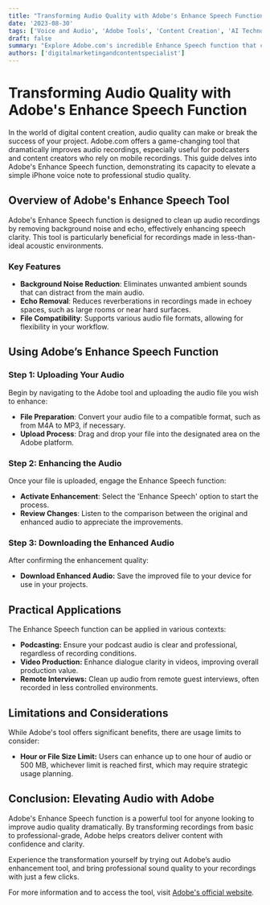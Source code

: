 ```yaml
---
title: "Transforming Audio Quality with Adobe's Enhance Speech Function"
date: '2023-08-30'
tags: ['Voice and Audio', 'Adobe Tools', 'Content Creation', 'AI Technology']
draft: false
summary: "Explore Adobe.com's incredible Enhance Speech function that can turn a basic iPhone voice note into studio-quality audio, perfect for podcasters and content creators."
authors: ['digitalmarketingandcontentspecialist']
---
```


# Transforming Audio Quality with Adobe's Enhance Speech Function

In the world of digital content creation, audio quality can make or break the success of your project. Adobe.com offers a game-changing tool that dramatically improves audio recordings, especially useful for podcasters and content creators who rely on mobile recordings. This guide delves into Adobe's Enhance Speech function, demonstrating its capacity to elevate a simple iPhone voice note to professional studio quality.

## Overview of Adobe's Enhance Speech Tool

Adobe's Enhance Speech function is designed to clean up audio recordings by removing background noise and echo, effectively enhancing speech clarity. This tool is particularly beneficial for recordings made in less-than-ideal acoustic environments.

### Key Features

- **Background Noise Reduction**: Eliminates unwanted ambient sounds that can distract from the main audio.
- **Echo Removal**: Reduces reverberations in recordings made in echoey spaces, such as large rooms or near hard surfaces.
- **File Compatibility**: Supports various audio file formats, allowing for flexibility in your workflow.

## Using Adobe’s Enhance Speech Function

### Step 1: Uploading Your Audio

Begin by navigating to the Adobe tool and uploading the audio file you wish to enhance:

- **File Preparation**: Convert your audio file to a compatible format, such as from M4A to MP3, if necessary.
- **Upload Process**: Drag and drop your file into the designated area on the Adobe platform.

### Step 2: Enhancing the Audio

Once your file is uploaded, engage the Enhance Speech function:

- **Activate Enhancement**: Select the 'Enhance Speech' option to start the process.
- **Review Changes**: Listen to the comparison between the original and enhanced audio to appreciate the improvements.

### Step 3: Downloading the Enhanced Audio

After confirming the enhancement quality:

- **Download Enhanced Audio:** Save the improved file to your device for use in your projects.

## Practical Applications

The Enhance Speech function can be applied in various contexts:

- **Podcasting:** Ensure your podcast audio is clear and professional, regardless of recording conditions.
- **Video Production:** Enhance dialogue clarity in videos, improving overall production value.
- **Remote Interviews:** Clean up audio from remote guest interviews, often recorded in less controlled environments.

## Limitations and Considerations

While Adobe's tool offers significant benefits, there are usage limits to consider:

- **Hour or File Size Limit:** Users can enhance up to one hour of audio or 500 MB, whichever limit is reached first, which may require strategic usage planning.

## Conclusion: Elevating Audio with Adobe

Adobe's Enhance Speech function is a powerful tool for anyone looking to improve audio quality dramatically. By transforming recordings from basic to professional-grade, Adobe helps creators deliver content with confidence and clarity.

Experience the transformation yourself by trying out Adobe’s audio enhancement tool, and bring professional sound quality to your recordings with just a few clicks.

For more information and to access the tool, visit [Adobe's official website](https://www.adobe.com/).

